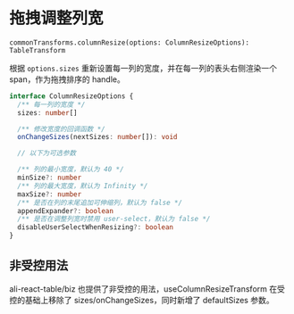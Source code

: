 
<Meta title="表格功能拓展 / 常用功能 / 拖拽调整列宽" />

# 拖拽调整列宽

`commonTransforms.columnResize(options: ColumnResizeOptions): TableTransform`

根据 `options.sizes` 重新设置每一列的宽度，并在每一列的表头右侧渲染一个 span，作为拖拽排序的 handle。

```typescript
interface ColumnResizeOptions {
  /** 每一列的宽度 */
  sizes: number[]

  /** 修改宽度的回调函数 */
  onChangeSizes(nextSizes: number[]): void

  // 以下为可选参数

  /** 列的最小宽度，默认为 40 */
  minSize?: number
  /** 列的最大宽度，默认为 Infinity */
  maxSize?: number
  /** 是否在列的末尾追加可伸缩列，默认为 false */
  appendExpander?: boolean
  /** 是否在调整列宽时禁用 user-select，默认为 false */
  disableUserSelectWhenResizing?: boolean
}
```

<Preview>
  <Story id="表格功能拓展-功能拓展示例--拖拽调整列宽" />
</Preview>

## 非受控用法

ali-react-table/biz 也提供了非受控的用法，useColumnResizeTransform 在受控的基础上移除了 sizes/onChangeSizes，同时新增了 defaultSizes 参数。
